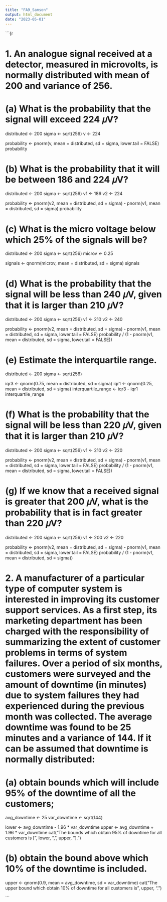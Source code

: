---
title: "FA9_Samson"
output: html_document
date: "2023-05-01"
---

```{r 

# 1. An analogue signal received at a detector, measured in microvolts, is normally distributed with mean of 200 and variance of 256.

# (a) What is the probability that the signal will exceed 224 𝜇V?
distributed <- 200
sigma <- sqrt(256)
v <- 224

probability <- pnorm(v, mean = distributed, sd = sigma, lower.tail = FALSE)
probability

# (b) What is the probability that it will be between 186 and 224 𝜇V?
distributed <- 200
sigma <- sqrt(256)
v1 <- 186
v2 <- 224

probability <- pnorm(v2, mean = distributed, sd = sigma) - pnorm(v1, mean = distributed, sd = sigma)
probability

# (c) What is the micro voltage below which 25% of the signals will be?
distributed <- 200
sigma <- sqrt(256)
microv <- 0.25

signals <- qnorm(microv, mean = distributed, sd = sigma)
signals

# (d) What is the probability that the signal will be less than 240 𝜇V, given that it is larger than 210 𝜇V?
distributed <- 200
sigma <- sqrt(256)
v1 <- 210
v2 <- 240

probability <- pnorm(v2, mean = distributed, sd = sigma) - pnorm(v1, mean = distributed, sd = sigma, lower.tail = FALSE)
probability / (1 - pnorm(v1, mean = distributed, sd = sigma, lower.tail = FALSE))

# (e) Estimate the interquartile range.
distributed <- 200
sigma <- sqrt(256)

iqr3 <- qnorm(0.75, mean = distributed, sd = sigma)
iqr1 <- qnorm(0.25, mean = distributed, sd = sigma)
interquartile_range <- iqr3 - iqr1
interquartile_range

# (f) What is the probability that the signal will be less than 220 𝜇V, given that it is larger than 210 𝜇V?
distributed <- 200
sigma <- sqrt(256)
v1 <- 210
v2 <- 220

probability <- pnorm(v2, mean = distributed, sd = sigma) - pnorm(v1, mean = distributed, sd = sigma, lower.tail = FALSE)
probability / (1 - pnorm(v1, mean = distributed, sd = sigma, lower.tail = FALSE))

# (g) If we know that a received signal is greater that 200 𝜇V, what is the probability that is in fact greater than 220 𝜇V?
distributed <- 200
sigma <- sqrt(256)
v1 <- 200
v2 <- 220

probability <- pnorm(v2, mean = distributed, sd = sigma) - pnorm(v1, mean = distributed, sd = sigma, lower.tail = FALSE)
probability / (1 - pnorm(v1, mean = distributed, sd = sigma))

# 2. A manufacturer of a particular type of computer system is interested in improving its customer support services. As a first step, its marketing department has been charged with the responsibility of summarizing the extent of customer problems in terms of system failures. Over a period of six months, customers were surveyed and the amount of downtime (in minutes) due to system failures they had experienced during the previous month was collected. The average downtime was found to be 25 minutes and a variance of 144. If it can be assumed that downtime is normally distributed:

# (a) obtain bounds which will include 95% of the downtime of all the customers;
avg_downtime <- 25
var_downtime <- sqrt(144)

lower <- avg_downtime - 1.96 * var_downtime
upper <- avg_downtime + 1.96 * var_downtime
cat("The bounds which obtain 95% of downtime for all customers is [", lower, ",", upper, "].\n")

# (b) obtain the bound above which 10% of the downtime is included.
upper <- qnorm(0.9, mean = avg_downtime, sd = var_downtime)
cat("The upper bound which obtain 10% of downtime for all customers is", upper, ".\n")

```